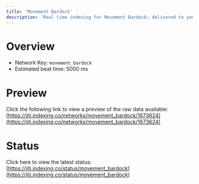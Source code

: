 ```yaml
---
title: 'Movement Bardock'
description: 'Real time indexing for Movement Bardock; delivered to you'
---
```


# Overview
- Network Key: `movement_bardock`
- Estimated beat time: 5000 ms

# Preview
Click the following link to view a preview of the raw data available: [https://jiti.indexing.co/networks/movement_bardock/1673624](https://jiti.indexing.co/networks/movement_bardock/1673624)

# Status
Click here to view the latest status: [https://jiti.indexing.co/status/movement_bardock](https://jiti.indexing.co/status/movement_bardock)
